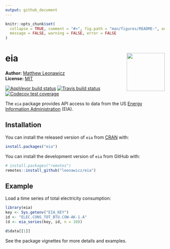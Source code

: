 ```yaml
---
output: github_document
---
```


<!-- README.md is generated from README.Rmd. Please edit that file -->

```r
knitr::opts_chunk$set(
  collapse = TRUE, comment = "#>", fig.path = "man/figures/README-", out.width = "100%",
  message = FALSE, warning = FALSE, error = FALSE
)
```
# eia <img src="man/figures/logo.png" style="margin-left:10px;margin-bottom:5px;" width="120" align="right">
**Author:** [Matthew Leonawicz](https://leonawicz.github.io/blog/) <a href="https://orcid.org/0000-0001-9452-2771" target="orcid.widget">
<image class="orcid" src="https://members.orcid.org/sites/default/files/vector_iD_icon.svg" height="16"></a>
<br/>
**License:** [MIT](https://opensource.org/licenses/MIT)<br/>

[![AppVeyor build status](https://ci.appveyor.com/api/projects/status/github/leonawicz/eia?branch=master&svg=true)](https://ci.appveyor.com/project/leonawicz/eia)
[![Travis build status](https://travis-ci.org/leonawicz/eia.svg?branch=master)](https://travis-ci.org/leonawicz/eia)
[![Codecov test coverage](https://codecov.io/gh/leonawicz/eia/branch/master/graph/badge.svg)](https://codecov.io/gh/leonawicz/eia?branch=master)

The `eia` package provides API access to data from the US [Energy Information Administration](https://www.eia.gov/) (EIA).

## Installation

You can install the released version of `eia` from [CRAN](https://CRAN.R-project.org) with:

``` r
install.packages("eia")
```

You can install the development version of `eia` from GitHub with:

``` r
# install.packages("remotes")
remotes::install_github("leonawicz/eia")
```

## Example

Load a time series of total electricity consumption:

```r
library(eia)
key <- Sys.getenv("EIA_KEY")
id <- "ELEC.CONS_TOT_BTU.COW-AK-1.A"
(d <- eia_series(key, id, n = 10))

d$data[[1]]
```

See the package vignettes for more details and examples.
